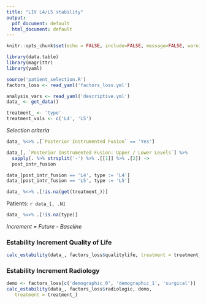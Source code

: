 ```yaml
---
title: "LIV L4/L5 stability"
output:
  pdf_document: default
  html_document: default
---
```


```r
knitr::opts_chunk$set(echo = FALSE, include=FALSE, message=FALSE, warning=FALSE, comment="")
```

```r
library(data.table)
library(magrittr)
library(yaml)

source('patient_selection.R')
factors_loss <- read_yaml('factors_loss.yml')
```

```r
analysis_vars <- read_yaml('descriptive.yml')
data_ <- get_data()
```


```r
treatment_ <- 'type'
treatment_vals <- c('L4', 'L5')
```

*Selection criteria*
```r
data_ %<>% .[`Posterior Instrumented Fusion` == 'Yes']

data_[, `Posterior Instrumented Fusion: Upper / Lower Levels`] %>% 
  sapply(. %>% strsplit('-') %>% .[[1]] %>% .[2]) ->
  post_intr_fusion

data_[post_intr_fusion == 'L4', type := 'L4']
data_[post_intr_fusion == 'L5', type := 'L5']

data_ %<>% .[!is.na(get(treatment_))]
```

Patients: `r data_[, .N]`

```r
data_ %<>% .[!is.na(type)]
```


*Increment = Future - Baseline*

### Estability Increment Quality of Life

```r
calc_estability(data_, factors_loss$qualitylife, treatment = treatment_)
```

### Estability Increment Radiology

```r
demo <- factors_loss[c('demographic_0', 'demographic_1', 'surgical')]
calc_estability(data_, factors_loss$radiologic, demo,
   treatment = treatment_)
```

